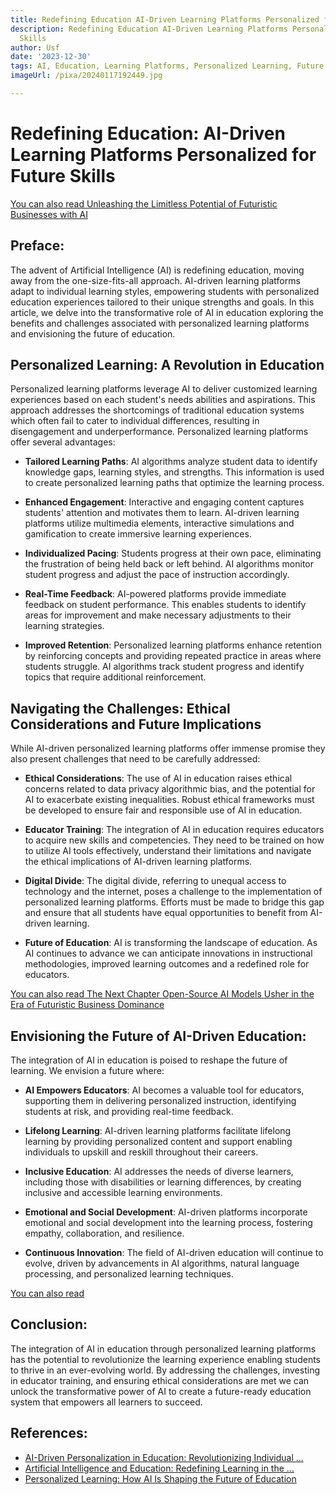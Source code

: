 ```yaml
---
title: Redefining Education AI-Driven Learning Platforms Personalized for Future Skills
description: Redefining Education AI-Driven Learning Platforms Personalized for Future
  Skills
author: Usf
date: '2023-12-30'
tags: AI, Education, Learning Platforms, Personalized Learning, Future Skills
imageUrl: /pixa/20240117192449.jpg

---
```

# Redefining Education: AI-Driven Learning Platforms Personalized for Future Skills

[You can  also read Unleashing  the  Limitless Potential of Futuristic Businesses with AI](Unleashing%20the%20Limitless%20Potential%20of%20Futuristic%20Businesses%20with%20AI)


## Preface:
The advent of Artificial  Intelligence (AI) is redefining education, moving away from the one-size-fits-all  approach. AI-driven learning platforms adapt to individual learning styles, empowering students with personalized education experiences tailored to  their unique strengths and goals.  In this article, we delve into  the transformative role of AI in education exploring the benefits and challenges associated  with personalized learning platforms and envisioning the future of education.

## Personalized Learning:  A Revolution in  Education
Personalized learning platforms leverage AI to deliver customized learning experiences based on each student's needs abilities and aspirations. This approach addresses the shortcomings of traditional education systems which often fail to  cater to individual  differences, resulting  in disengagement and underperformance. Personalized learning platforms offer several advantages:

- **Tailored  Learning Paths**: AI algorithms analyze student data to identify knowledge gaps, learning  styles, and strengths. This information is used to create personalized learning paths that optimize the learning process.


- **Enhanced Engagement**: Interactive and engaging content captures  students' attention and motivates them to learn. AI-driven learning platforms utilize multimedia elements, interactive  simulations and gamification to create immersive learning experiences.


- **Individualized Pacing**: Students progress at their own  pace, eliminating the frustration of being held back or left behind.  AI algorithms  monitor student  progress  and adjust the  pace of instruction accordingly.


- **Real-Time Feedback**: AI-powered platforms provide  immediate feedback on student performance. This enables students to identify areas for improvement and make necessary  adjustments to their learning strategies.


- **Improved Retention**: Personalized learning platforms enhance retention  by reinforcing concepts and providing repeated practice in areas where students struggle. AI algorithms track student progress and identify topics that require additional reinforcement.

## Navigating the Challenges: Ethical Considerations and Future Implications
While AI-driven personalized learning platforms offer immense promise they also present challenges  that need to be carefully addressed:

- **Ethical Considerations**: The use of AI in  education raises ethical concerns  related  to data privacy algorithmic bias, and the potential  for AI to  exacerbate  existing inequalities. Robust ethical frameworks must be developed to ensure fair and responsible use of AI in education.


- **Educator Training**: The integration  of AI  in education requires educators to acquire new  skills and competencies. They need to be trained on  how to utilize AI tools effectively, understand their limitations and navigate the ethical implications of AI-driven learning platforms.


- **Digital Divide**: The digital divide, referring to unequal access to technology and the internet, poses a challenge to the implementation of personalized learning  platforms. Efforts  must be made to  bridge this gap  and ensure  that all  students have equal opportunities to benefit from AI-driven learning.


- **Future of Education**: AI is  transforming the landscape  of education. As AI continues to advance we can anticipate innovations in instructional methodologies,  improved learning outcomes  and a  redefined role for educators.

[You can also read The Next Chapter Open-Source AI Models Usher in the Era of Futuristic Business Dominance](The%20Next%20Chapter%20Open-Source%20AI%20Models%20Usher%20in%20the%20Era%20of%20Futuristic%20Business%20Dominance)


##  Envisioning the Future of AI-Driven Education:
The  integration of AI in education  is poised to reshape the future of learning. We envision  a future where:

- **AI Empowers Educators**: AI becomes a valuable tool for educators, supporting them in delivering personalized instruction, identifying students at risk, and providing real-time feedback.


-  **Lifelong Learning**: AI-driven learning platforms facilitate lifelong  learning by providing personalized content  and support enabling individuals to upskill  and reskill throughout their careers.


-  **Inclusive  Education**: AI addresses the needs of diverse learners, including  those  with disabilities or learning differences, by creating inclusive and accessible learning environments.


-  **Emotional and  Social Development**: AI-driven  platforms  incorporate emotional and social development into  the learning process, fostering empathy, collaboration, and resilience.


- **Continuous Innovation**: The field of AI-driven education will continue to evolve, driven by advancements in AI algorithms, natural language processing, and personalized learning techniques.

[You can also read ]()


## Conclusion:
The integration of AI in education through personalized learning  platforms has the potential to revolutionize the learning experience enabling students to thrive in an ever-evolving world. By addressing the challenges, investing in educator training, and ensuring ethical considerations are  met we can unlock the transformative power of AI to create a future-ready education system that empowers all learners to succeed.

## References:
- [AI-Driven Personalization in Education: Revolutionizing Individual ...](https://www.linkedin.com/pulse/ai-driven-personalization-education-revolutionizing-individual-scott)
- [Artificial Intelligence and Education: Redefining Learning in the ...](https://medium.com/@faaiz.ul.haq3333/artificial-intelligence-and-education-redefining-learning-in-the-digital-era-a613e4476c31)
- [Personalized Learning: How AI Is Shaping the Future of Education](https://www.fullestop.com/blog/personalized-learning-how-ai-is-shaping-the-future-of-education)
